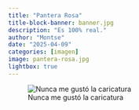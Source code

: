 ```yaml
---
title: "Pantera Rosa"
title-block-banner: banner.jpg
description: "Es 100% real."
author: "Montse"
date: "2025-04-09"
categories: [imagen]
image: pantera-rosa.jpg
lightbox: true
---
```


![Nunca me gustó la caricatura](pantera-rosa.jpg)